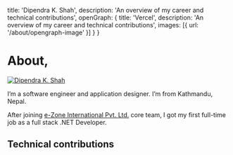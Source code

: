 
  title: 'Dipendra K. Shah',
  description: 'An overview of my career and technical contributions',
  openGraph: {
    title: 'Vercel',
    description: 'An overview of my career and technical contributions',
    images: [{ url: '/about/opengraph-image' }]
  }
}

# About,

<a href="https://twitter.com/dipendrakshah" target="_blank">
  <Image
    src="/images/self.png"
    alt="Dipendra K. Shah"
    className="rounded-full bg-gray-100 block mt-2 mb-5 mx-auto sm:float-right sm:ml-5 sm:mb-5 grayscale hover:grayscale-0"
    unoptimized
    width={160}
    height={160}
    priority
  />
</a>

I&rsquo;m a software engineer and application designer. I&rsquo;m from Kathmandu, Nepal.

After joining [e-Zone International Pvt. Ltd.](https://ezone.com.np/)
core team, I got my first full-time job as a full stack .NET Developer.

## Technical contributions

